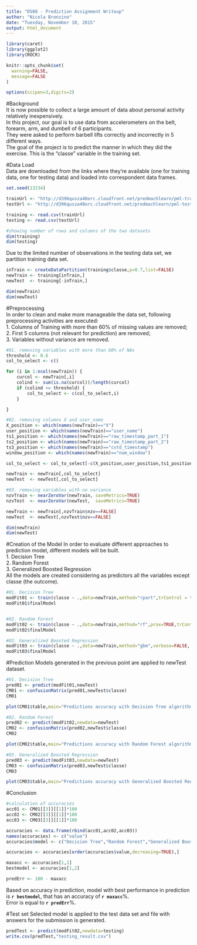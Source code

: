 ```yaml
---
title: "DS08 - Prediction Assignment Writeup"
author: "Nicola Bronzino"
date: "Tuesday, November 10, 2015"
output: html_document
---
```


```r

library(caret)
library(ggplot2)
library(ROCR)

knitr::opts_chunk$set(
  warning=FALSE,
  message=FALSE
)

options(scipen=3,digits=2)

```


#Background  
It is now possible to collect a large amount of data about personal activity relatively inexpensively.   
In this project, our goal is to use data from accelerometers on the belt, forearm, arm, and dumbell of 6 participants.  
They were asked to perform barbell lifts correctly and incorrectly in 5 different ways.  
The goal of the project is to predict the manner in which they did the exercise. This is the "classe" variable in the training set. 

#Data Load  
Data are downloaded from the links where they're available (one for training data, one for testing data) and loaded into correspondent data frames.  

```r

set.seed(13234)

trainUrl <- "http://d396qusza40orc.cloudfront.net/predmachlearn/pml-training.csv"
testUrl <- "http://d396qusza40orc.cloudfront.net/predmachlearn/pml-testing.csv"

training <- read.csv(trainUrl)
testing <- read.csv(testUrl)

#showing number of rows and columns of the two datasets
dim(training)
dim(testing)

```

Due to the limited number of observations in the testing data set, we partition training data set.  

```r

inTrain <- createDataPartition(training$classe,p=0.7,list=FALSE)
newTrain <- training[inTrain,]
newTest  <- training[-inTrain,]

dim(newTrain)
dim(newTest)

```

#Preprocessing  
In order to clean and make more manageable the data set, following preprocessing activities are executed:  
1. Columns of Training with more than 60% of missing values are removed;  
2. First 5 columns (not relevant for prediction) are removed;  
3. Variables without variance are removed.

```r

#01. removing variables with more than 60% of NAs
threshold <- 0.6
col_to_select <- c()

for (i in 1:ncol(newTrain)) {
    curcol <- newTrain[,i]
    colind <- sum(is.na(curcol))/length(curcol)
    if (colind <= threshold) {
        col_to_select <- c(col_to_select,i)
    }

}

#02. removing columns X and user_name
X_position <- which(names(newTrain)=="X")
user_position <- which(names(newTrain)=="user_name")
ts1_position <- which(names(newTrain)=="raw_timestamp_part_1")
ts2_position <- which(names(newTrain)=="raw_timestamp_part_2")
ts3_position <- which(names(newTrain)=="cvtd_timestamp")
window_position <- which(names(newTrain)=="num_window")

col_to_select <- col_to_select[-c(X_position,user_position,ts1_position,ts2_position,ts3_position,window_position)]

newTrain <- newTrain[,col_to_select]
newTest  <- newTest[,col_to_select]

#03. removing variables with no variance
nzvTrain <- nearZeroVar(newTrain, saveMetrics=TRUE)
nzvTest  <- nearZeroVar(newTest,  saveMetrics=TRUE)

newTrain <- newTrain[,nzvTrain$nzv==FALSE]
newTest  <- newTest[,nzvTest$nzv==FALSE]

dim(newTrain)
dim(newTest)

```

#Creation of the Model
In order to evaluate different approaches to prediction model, different models will be built.  
1.	Decision Tree  
2.	Random Forest  
3.	Generalized Boosted Regression  
All the models are created considering as predictors all the variables except classe (the outcome).


```r

#01. Decision Tree
modFit01 <- train(classe ~ .,data=newTrain,method="rpart",trControl = trainControl(method = "cv", number = 3))
modFit01$finalModel


#02. Random Forest
modFit02 <- train(classe ~ .,data=newTrain,method="rf",prox=TRUE,trControl = trainControl(method = "cv", number = 3))
modFit02$finalModel

#03. Generalized Boosted Regression
modFit03 <- train(classe ~ .,data=newTrain,method="gbm",verbose=FALSE, trControl = trainControl(method = "cv", number = 3))
modFit03$finalModel

```

#Prediction
Models generated in the previous point are applied to newTest dataset.  

```r

#01. Decision Tree
pred01 <- predict(modFit01,newTest)
CM01 <- confusionMatrix(pred01,newTest$classe)
CM01

plot(CM01$table,main="Predictions accuracy with Decision Tree algorithm")

#02. Random Forest
pred02 <- predict(modFit02,newdata=newTest)
CM02 <- confusionMatrix(pred02,newTest$classe)
CM02

plot(CM02$table,main="Predictions accuracy with Random Forest algorithm")

#03. Generalized Boosted Regression
pred03 <- predict(modFit03,newdata=newTest)
CM03 <- confusionMatrix(pred03,newTest$classe)
CM03

plot(CM03$table,main="Predictions accuracy with Generalized Boosted Regression algorithm")

```

#Conclusion  

```r

#calculation of accuracies
acc01 <- CM01[[3]][[1]]*100
acc02 <- CM02[[3]][[1]]*100
acc03 <- CM03[[3]][[1]]*100

accuracies <- data.frame(rbind(acc01,acc02,acc03))
names(accuracies) <- c("value")
accuracies$model <- c("Decision Tree","Random Forest","Generalized Boosted Regression")

accuracies <- accuracies[order(accuracies$value,decreasing=TRUE),]

maxacc <- accuracies[1,1]
bestmodel <- accuracies[1,2]

predErr <- 100 - maxacc

```

Based on accuracy in prediction, model with best performance in prediction is **`r bestmodel`**, that has an accuracy of **`r maxacc`**%.  
Error is equal to **`r predErr`**%.  

#Test set
Selected model is applied to the test data set and file with answers for the submission is generated.

```r

predTest <- predict(modFit02,newdata=testing)
write.csv(predTest,"testing_result.csv")

```

